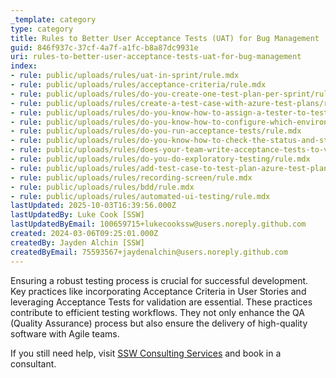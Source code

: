 ```yaml
---
_template: category
type: category
title: Rules to Better User Acceptance Tests (UAT) for Bug Management
guid: 846f937c-37cf-4a7f-a1fc-b8a87dc9931e
uri: rules-to-better-user-acceptance-tests-uat-for-bug-management
index:
- rule: public/uploads/rules/uat-in-sprint/rule.mdx
- rule: public/uploads/rules/acceptance-criteria/rule.mdx
- rule: public/uploads/rules/do-you-create-one-test-plan-per-sprint/rule.mdx
- rule: public/uploads/rules/create-a-test-case-with-azure-test-plans/rule.mdx
- rule: public/uploads/rules/do-you-know-how-to-assign-a-tester-to-test-configurations/rule.mdx
- rule: public/uploads/rules/do-you-know-how-to-configure-which-environments-to-use-for-a-particular-test/rule.mdx
- rule: public/uploads/rules/do-you-run-acceptance-tests/rule.mdx
- rule: public/uploads/rules/do-you-know-how-to-check-the-status-and-statistics-of-the-current-sprint/rule.mdx
- rule: public/uploads/rules/does-your-team-write-acceptance-tests-to-verify-acceptance-criteria/rule.mdx
- rule: public/uploads/rules/do-you-do-exploratory-testing/rule.mdx
- rule: public/uploads/rules/add-test-case-to-test-plan-azure-test-plans/rule.mdx
- rule: public/uploads/rules/recording-screen/rule.mdx
- rule: public/uploads/rules/bdd/rule.mdx
- rule: public/uploads/rules/automated-ui-testing/rule.mdx
lastUpdated: 2025-10-03T16:39:56.000Z
lastUpdatedBy: Luke Cook [SSW]
lastUpdatedByEmail: 100659715+lukecookssw@users.noreply.github.com
created: 2024-03-06T09:25:01.000Z
createdBy: Jayden Alchin [SSW]
createdByEmail: 75593567+jaydenalchin@users.noreply.github.com
---
```


Ensuring a robust testing process is crucial for successful development. Key practices like incorporating Acceptance Criteria in User Stories and leveraging Acceptance Tests for validation are essential. These practices contribute to efficient testing workflows. They not only enhance the QA (Quality Assurance) process but also ensure the delivery of high-quality software with Agile teams.

If you still need help, visit [SSW Consulting Services](https://www.ssw.com.au/ssw/Consulting/) and book in a consultant.
